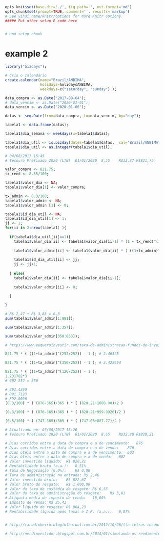 ```r
opts_knit$set(base.dir='./', fig.path='', out.format='md')
opts_chunk$set(prompt=TRUE, comment='', results='markup')
# See yihui.name/knitr/options for more Knitr options.
##### Put other setup R code here


# end setup chunk
```
# example 2
```r
library("bizdays");

# Cria o calendário
create.calendar(name="Brazil/ANBIMA", 
                holidays=holidaysANBIMA, 
                weekdays=c("saturday", "sunday") );
```

```r
data_compra <- as.Date("2017-08-04");
# data_vencim <- as.Date("2020-01-01");
data_vencim <- as.Date("2020-01-06");

datas <- seq.Date(from=data_compra, to=data_vencim, by="day");

tabela1 <- data.frame(datas);

tabela1$dia_semana <- weekdays(x=tabela1$datas);

tabela1$dia_util <- is.bizday(dates=tabela1$datas,  cal="Brazil/ANBIMA");
tabela1$dia_util <- as.integer(tabela1$dia_util);

# 04/08/2017 15:45
# Tesouro Prefixado 2020 (LTN)	01/01/2020	8,55	R$32,87	R$821,75

valor_compra <- 821.75;
tx_rend <- 8.55/100;

tabela1$valor_dia <- NA;
tabela1$valor_dia[1] <- valor_compra;

tx_admin <- 0.3/100;
tabela1$valor_admin <- NA;
tabela1$valor_admin [1] <- 0;

tabela1$id_dia_util <- NA;
tabela1$id_dia_util[1] <- 1;
jj <- 2;
for(ii in 2:nrow(tabela1) ){
  
  if(tabela1$dia_util[ii]==1){
    tabela1$valor_dia[ii] <- tabela1$valor_dia[ii-1] * (1 + tx_rend)^(1/252);
    
    tabela1$valor_admin[ii] <- tabela1$valor_dia[ii] * ( ((1+tx_admin)^(1/252)) - 1 );
    
    tabela1$id_dia_util[ii] <- jj;
    jj <- jj+1;
    
  } else{
    tabela1$valor_dia[ii] <- tabela1$valor_dia[ii-1];
    
    tabela1$valor_admin[ii] <- 0;
    
  }

}


```

```r

# R$ 2,47 + R$ 3,83 = 6.3
sum(tabela1$valor_admin[1:881]);

sum(tabela1$valor_admin[1:357]);

sum(tabela1$valor_admin[358:853]);

# https://www.euqueroinvestir.com/taxa-de-administracao-fundos-de-investimentos/

821.75 * ( ((1+tx_admin)^(252/252)) - 1 ); # 2.46525

821.75 * ( ((1+tx_admin)^(350/252)) - 1 ); # 3.425954

821.75 * ( ((1+tx_admin)^(126/252)) - 1 );
1.231702*3
# 602-252 = 350

# 891.4290
# 891.7193
# 892.0096
(0.3/100) * ( (876-365)/365 ) * ( (820.21+1000.00)/2 )

(0.3/100) * ( (876-365)/365 ) * ( (820.21+999.9926)/2 )

(0.5/100) * ( (747-365)/365 ) * ( (747.05+887.77)/2 )
```

```r
# Atualizado em: 07/08/2017 15:26
# Tesouro Prefixado 2020 (LTN)	01/01/2020	8,65	R$32,80	R$820,21

# Dias corridos entre a data de compra e a de vencimento:	876
# Dias corridos entre a data de compra e a de venda:	876
# Dias úteis entre a data de compra e a de vencimento:	602
# Dias úteis entre a data de compra e a de venda:	602
# Valor investido líquido:	R$ 820,21
# Rentabilidade bruta (a.a.):	8,51%
# Taxa de Negociação (0,0%):	R$ 0,00
# Taxa de administração na entrada:	R$ 2,46
# Valor investido bruto:	R$ 822,67
# Valor bruto do resgate:	R$ 1.000,00
# Valor da taxa de custódia do resgate:	R$ 6,55
# Valor da taxa de administração do resgate:	R$ 3,81
# Alíquota média de imposto de renda:	15,00%
# Imposto de renda:	R$ 25,41
# Valor líquido do resgate:	R$ 964,23
# Rentabilidade líquida após taxas e I.R. (a.a.):	6,87%


# http://carodinheiro.blogfolha.uol.com.br/2012/10/26/ltn-letras-tesouro-nacional-parte-3/

# http://nerdinvestidor.blogspot.com.br/2014/01/simulando-os-rendimentos-do-tesouro.html

```